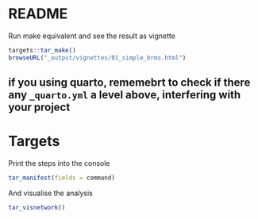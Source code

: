 # README

Run make equivalent and see the result as vignette

```r
targets::tar_make()
browseURL("_output/vignettes/01_simple_brms.html")
```

## if you using quarto, rememebrt to check if there any `_quarto.yml` a level above, interfering with your project


# Targets

Print the steps into the console
```r
tar_manifest(fields = command)
```

And visualise the analysis
```r
tar_visnetwork()
```